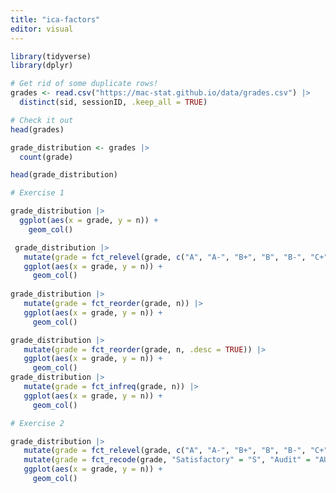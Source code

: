 ```yaml
---
title: "ica-factors"
editor: visual
---
```


```r
library(tidyverse)
library(dplyr)

# Get rid of some duplicate rows!
grades <- read.csv("https://mac-stat.github.io/data/grades.csv") |> 
  distinct(sid, sessionID, .keep_all = TRUE)

# Check it out
head(grades)
```

```r
grade_distribution <- grades |> 
  count(grade)

head(grade_distribution)
```

```r
# Exercise 1

grade_distribution |> 
  ggplot(aes(x = grade, y = n)) +
    geom_col()

 grade_distribution |>
   mutate(grade = fct_relevel(grade, c("A", "A-", "B+", "B", "B-", "C+", "C", "C-", "D+", "D", "D-", "NC", "S", "AU"))) |>
   ggplot(aes(x = grade, y = n)) +
     geom_col()
 
grade_distribution |>
   mutate(grade = fct_reorder(grade, n)) |>
   ggplot(aes(x = grade, y = n)) +
     geom_col()

grade_distribution |>
   mutate(grade = fct_reorder(grade, n, .desc = TRUE)) |>
   ggplot(aes(x = grade, y = n)) +
     geom_col()
grade_distribution |>
   mutate(grade = fct_infreq(grade, n)) |>
   ggplot(aes(x = grade, y = n)) +
     geom_col()
```

```r
# Exercise 2

grade_distribution |>
   mutate(grade = fct_relevel(grade, c("A", "A-", "B+", "B", "B-", "C+", "C", "C-", "D+", "D", "D-", "NC", "S", "AU"))) |>
   mutate(grade = fct_recode(grade, "Satisfactory" = "S", "Audit" = "AU")) |>  
   ggplot(aes(x = grade, y = n)) +
     geom_col()
```
